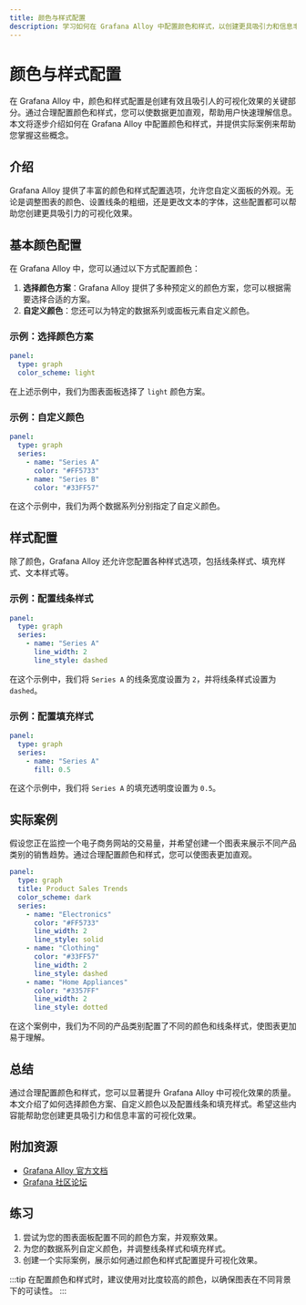 ```yaml
---
title: 颜色与样式配置
description: 学习如何在 Grafana Alloy 中配置颜色和样式，以创建更具吸引力和信息丰富的可视化效果。
---
```


# 颜色与样式配置

在 Grafana Alloy 中，颜色和样式配置是创建有效且吸引人的可视化效果的关键部分。通过合理配置颜色和样式，您可以使数据更加直观，帮助用户快速理解信息。本文将逐步介绍如何在 Grafana Alloy 中配置颜色和样式，并提供实际案例来帮助您掌握这些概念。

## 介绍

Grafana Alloy 提供了丰富的颜色和样式配置选项，允许您自定义面板的外观。无论是调整图表的颜色、设置线条的粗细，还是更改文本的字体，这些配置都可以帮助您创建更具吸引力的可视化效果。

## 基本颜色配置

在 Grafana Alloy 中，您可以通过以下方式配置颜色：

1. **选择颜色方案**：Grafana Alloy 提供了多种预定义的颜色方案，您可以根据需要选择合适的方案。
2. **自定义颜色**：您还可以为特定的数据系列或面板元素自定义颜色。

### 示例：选择颜色方案

```yaml
panel:
  type: graph
  color_scheme: light
```

在上述示例中，我们为图表面板选择了 `light` 颜色方案。

### 示例：自定义颜色

```yaml
panel:
  type: graph
  series:
    - name: "Series A"
      color: "#FF5733"
    - name: "Series B"
      color: "#33FF57"
```

在这个示例中，我们为两个数据系列分别指定了自定义颜色。

## 样式配置

除了颜色，Grafana Alloy 还允许您配置各种样式选项，包括线条样式、填充样式、文本样式等。

### 示例：配置线条样式

```yaml
panel:
  type: graph
  series:
    - name: "Series A"
      line_width: 2
      line_style: dashed
```

在这个示例中，我们将 `Series A` 的线条宽度设置为 `2`，并将线条样式设置为 `dashed`。

### 示例：配置填充样式

```yaml
panel:
  type: graph
  series:
    - name: "Series A"
      fill: 0.5
```

在这个示例中，我们将 `Series A` 的填充透明度设置为 `0.5`。

## 实际案例

假设您正在监控一个电子商务网站的交易量，并希望创建一个图表来展示不同产品类别的销售趋势。通过合理配置颜色和样式，您可以使图表更加直观。

```yaml
panel:
  type: graph
  title: Product Sales Trends
  color_scheme: dark
  series:
    - name: "Electronics"
      color: "#FF5733"
      line_width: 2
      line_style: solid
    - name: "Clothing"
      color: "#33FF57"
      line_width: 2
      line_style: dashed
    - name: "Home Appliances"
      color: "#3357FF"
      line_width: 2
      line_style: dotted
```

在这个案例中，我们为不同的产品类别配置了不同的颜色和线条样式，使图表更加易于理解。

## 总结

通过合理配置颜色和样式，您可以显著提升 Grafana Alloy 中可视化效果的质量。本文介绍了如何选择颜色方案、自定义颜色以及配置线条和填充样式。希望这些内容能帮助您创建更具吸引力和信息丰富的可视化效果。

## 附加资源

- [Grafana Alloy 官方文档](https://grafana.com/docs/alloy/)
- [Grafana 社区论坛](https://community.grafana.com/)

## 练习

1. 尝试为您的图表面板配置不同的颜色方案，并观察效果。
2. 为您的数据系列自定义颜色，并调整线条样式和填充样式。
3. 创建一个实际案例，展示如何通过颜色和样式配置提升可视化效果。

:::tip
在配置颜色和样式时，建议使用对比度较高的颜色，以确保图表在不同背景下的可读性。
:::